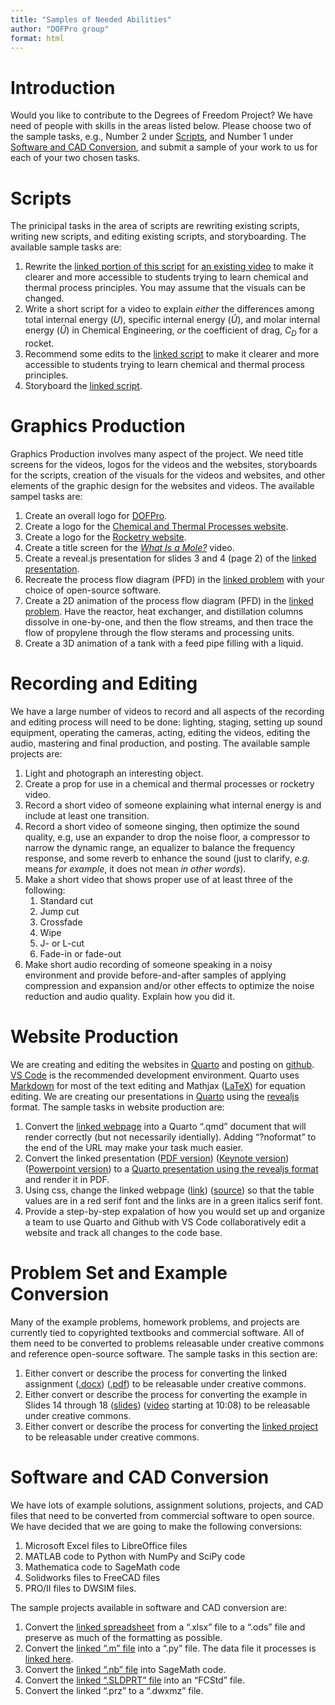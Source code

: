 ```yaml
---
title: "Samples of Needed Abilities"
author: "DOFPro group"
format: html
---
```


# Introduction

Would you like to contribute to the Degrees of Freedom Project? We have need of people with skills in the areas listed below. Please choose two of the sample tasks, e.g., Number 2 under [Scripts](#scripts), and Number 1 under [Software and CAD Conversion](#software-and-cad-conversion), and submit a sample of your work to us for each of your two chosen tasks.

# Scripts

The prinicipal tasks in the area of scripts are rewriting existing scripts, writing new scripts, and editing existing scripts, and storyboarding. The available sample tasks are:

 1. Rewrite the [linked portion of this script](https://docs.google.com/document/d/14jiiQX4kGKEZr4u8jBO5d_Q_pVHwRp6kV3PYBKQMs10/edit?usp=sharing) for [an existing video](https://youtu.be/ywIUp9uNmY8?si=kmD1Ufa5Vz_kGzdG) to make it clearer and more accessible to students trying to learn chemical and thermal process principles. You may assume that the visuals can be changed.
 2. Write a short script for a video to explain *either* the differences among total internal energy $(U)$, specific internal energy $(\hat{U})$, and molar internal energy $(\hat{U})$ in Chemical Engineering, *or* the coefficient of drag, $C_D$ for a rocket.
 3. Recommend some edits to the [linked script](https://docs.google.com/document/d/10n3r-hAi042YS5q6NA-e9l59_gJjjtlMWoEBPm5B5H4/edit?usp=sharing) to make it clearer and more accessible to students trying to learn chemical and thermal process principles.
 4. Storyboard the [linked script](https://docs.google.com/document/d/10n3r-hAi042YS5q6NA-e9l59_gJjjtlMWoEBPm5B5H4/edit?usp=sharing).

# Graphics Production

Graphics Production involves many aspect of the project. We need title screens for the videos, logos for the videos and the websites, storyboards for the scripts, creation of the visuals for the videos and websites, and other elements of the graphic design for the websites and videos. The available sampel tasks are:

 1. Create an overall logo for [DOFPro](index.qmd).
 2. Create a logo for the [Chemical and Thermal Processes website](https://erik.spjut.me/CTP/).
 3. Create a logo for the [Rocketry website](https://erik.spjut.me/RCK/).
 4. Create a title screen for the [*What Is a Mole?*](https://docs.google.com/document/d/10n3r-hAi042YS5q6NA-e9l59_gJjjtlMWoEBPm5B5H4/edit?usp=sharing) video.
 5. Create a reveal.js presentation for slides 3 and 4 (page 2) of the [linked presentation](https://pages.hmc.edu/spjut/E82/lec/ConvertingTemperature.pdf).
 6. Recreate the process flow diagram (PFD) in the [linked problem](https://drive.google.com/file/d/1nFTj78bRb23Jkb39tgxb18pixNyBRfBJ/view?usp=sharing) with your choice of open-source software.
 7. Create a 2D animation of the process flow diagram (PFD) in the [linked problem](https://drive.google.com/file/d/1nFTj78bRb23Jkb39tgxb18pixNyBRfBJ/view?usp=sharing). Have the reactor, heat exchanger, and distillation columns dissolve in one-by-one, and then the flow streams, and then trace the flow of propylene through the flow sterams and processing units.
 8. Create a 3D animation of a tank with a feed pipe filling with a liquid.

# Recording and Editing

We have a large number of videos to record and all aspects of the recording and editing process will need to be done: lighting, staging, setting up sound equipment, operating the cameras, acting, editing the videos, editing the audio, mastering and final production, and posting. The available sample projects are:

 1. Light and photograph an interesting object.
 2. Create a prop for use in a chemical and thermal processes or rocketry video.
 3. Record a short video of someone explaining what internal energy is and include at least one transition.
 4. Record a short video of someone singing, then optimize the sound quality, e.g, use an expander to drop the noise floor, a compressor to narrow the dynamic range, an equalizer to balance the frequency response, and some reverb to enhance the sound (just to clarify, *e.g.* means *for example*, it does not mean *in other words*).
 5. Make a short video that shows proper use of at least three of the following:
    1. Standard cut
    2. Jump cut
    3. Crossfade
    4. Wipe
    5. J- or L-cut
    6. Fade-in or fade-out
 6. Make short audio recording of someone speaking in a noisy environment and provide before-and-after samples of applying compression and expansion and/or other effects to optimize the noise reduction and audio quality. Explain how you did it.

# Website Production

We are creating and editing the websites in [Quarto](https://quarto.org/) and posting on [github](https://github.com/). [VS Code](https://code.visualstudio.com/) is the recommended development environment. Quarto uses [Markdown](https://quarto.org/docs/authoring/markdown-basics.html) for most of the text editing and Mathjax ([LaTeX](https://quarto.org/docs/visual-editor/vscode/)) for equation editing. We are creating our presentations in [Quarto](https://quarto.org/docs/presentations/) using the [revealjs](https://quarto.org/docs/presentations/revealjs/) format. The sample tasks in website production are:

 1. Convert the [linked webpage](https://pages.hmc.edu/spjut/AdvRoc/Assignments/assign2.md.html) into a Quarto ".qmd" document that will render correctly (but not necessarily identially). Adding "?noformat" to the end of the URL may make your task much easier.
 2. Convert the linked presentation ([PDF version](https://drive.google.com/file/d/1nMHzHLIgjeySL0xoDJYO1G8apgomf16m/view?usp=sharing)) ([Keynote version](https://drive.google.com/file/d/1nPe37luqQcUPC2H708ImQyVFIqez8zIg/view?usp=sharing)) ([Powerpoint version](https://docs.google.com/presentation/d/1nPZXmdBwtF7BFUtV85Qhc5aCEjdvS1Py/edit?usp=sharing&ouid=107710122838944141135&rtpof=true&sd=true)) to a [Quarto presentation using the revealjs format](https://quarto.org/docs/presentations/revealjs/) and render it in PDF.
 3. Using css, change the linked webpage ([link](https://erik.spjut.me/E106_Website/index.html)) ([source](https://drive.google.com/file/d/1nPjYnUJe_a3PVU6nTFEwlGsi2ZRrQktc/view?usp=sharing)) so that the table values are in a red serif font and the links are in a green italics serif font.
 4. Provide a step-by-step expalation of how you would set up and organize a team to use Quarto and Github with VS Code collaboratively edit a website and track all changes to the code base.

# Problem Set and Example Conversion

Many of the example problems, homework problems, and projects are currently tied to copyrighted textbooks and commercial software. All of them need to be converted to problems releasable under creative commons and reference open-source software. The sample tasks in this section are:

1. Either convert or describe the process for converting the linked assignment ([.docx](https://docs.google.com/document/d/1nST5n3O6RKP3-XpkhjhjQ2NglH3TLahz/edit?usp=sharing&ouid=107710122838944141135&rtpof=true&sd=true)) ([.pdf](https://drive.google.com/file/d/1nSTXlFfWVonpvk_pxxD7KwD3-44lDsSX/view?usp=sharing)) to be releasable under creative commons.
2. Either convert or describe the process for converting the example in Slides 14 through 18 ([slides](https://pages.hmc.edu/spjut/E82/lec/FirstLawHeatCapacities.pdf)) ([video](https://youtu.be/6qpFuS_3CrY) starting at 10:08) to be releasable under creative commons.
3. Either convert or describe the process for converting the [linked project](https://pages.hmc.edu/spjut/E133/FinProj.md.html) to be releasable under creative commons.

# Software and CAD Conversion

We have lots of example solutions, assignment solutions, projects, and CAD files that need to be converted from commercial software to open source. We have decided that we are going to make the following conversions:

 1. Microsoft Excel files to LibreOffice files
 2. MATLAB code to Python with NumPy and SciPy code
 3. Mathematica code to SageMath code
 4. Solidworks files to FreeCAD files
 5. PRO/II files to DWSIM files.

 The sample projects available in software and CAD conversion are:

  1. Convert the [linked spreadsheet](https://docs.google.com/spreadsheets/d/1naKkSAOtSbSEQx4Ca7cpSpqCI31pCggf/edit?usp=sharing&ouid=107710122838944141135&rtpof=true&sd=true) from a ".xlsx" file to a ".ods" file and preserve as much of the formatting as possible.
  2. Convert the [linked ".m" file](https://drive.google.com/file/d/1nc3Nyd5rjPG1jp8DpVo4FfOBpHN0D-wd/view?usp=sharing) into a ".py" file. The data file it processes is [linked here](https://drive.google.com/file/d/1ne-k_LvOX2ae1Ot23gb_Pgzpw4aT8vfU/view?usp=sharing).
  3. Convert the [linked ".nb" file](https://drive.google.com/file/d/1nkY3Uw0mS3nqiFPQYPgbHJmhizsgYgvS/view?usp=sharing) into SageMath code.
  4. Convert the [linked ".SLDPRT" file](https://drive.google.com/file/d/1nkgtu4yxQ6RoPLs3ljCx3XqANtPwT4i4/view?usp=sharing) into an "FCStd" file.
  5. Convert the linked ".prz" to a ".dwxmz" file.